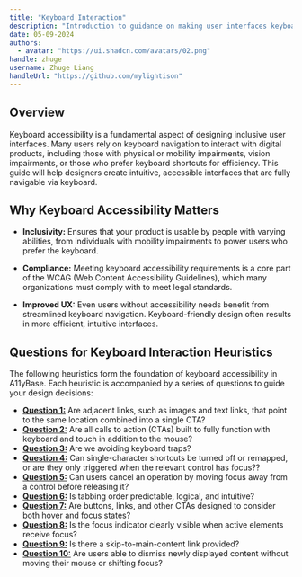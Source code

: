 ```yaml
---
title: "Keyboard Interaction"
description: "Introduction to guidance on making user interfaces keyboard accessible."
date: 05-09-2024
authors:
  - avatar: "https://ui.shadcn.com/avatars/02.png"
handle: zhuge
username: Zhuge Liang
handleUrl: "https://github.com/mylightison"
---
```


## Overview

Keyboard accessibility is a fundamental aspect of designing inclusive user interfaces. Many users rely on keyboard navigation to interact with digital products, including those with physical or mobility impairments, vision impairments, or those who prefer keyboard shortcuts for efficiency. This guide will help designers create intuitive, accessible interfaces that are fully navigable via keyboard.

## Why Keyboard Accessibility Matters

- **Inclusivity:** Ensures that your product is usable by people with varying abilities, from individuals with mobility impairments to power users who prefer the keyboard.

- **Compliance:** Meeting keyboard accessibility requirements is a core part of the WCAG (Web Content Accessibility Guidelines), which many organizations must comply with to meet legal standards.

- **Improved UX:** Even users without accessibility needs benefit from streamlined keyboard navigation. Keyboard-friendly design often results in more efficient, intuitive interfaces.

## Questions for Keyboard Interaction Heuristics

The following heuristics form the foundation of keyboard accessibility in A11yBase. Each heuristic is accompanied by a series of questions to guide your design decisions:

- **<a href="/docs/getting-started/core-heuristics/keyboard-interaction/question-1">Question 1:</a>** Are adjacent links, such as images and text links, that point to the same location combined into a single CTA?
- **<a href="/docs/getting-started/core-heuristics/keyboard-interaction/question-2">Question 2:</a>** Are all calls to action (CTAs) built to fully function with keyboard and touch in addition to the mouse?
- **<a href="/docs/getting-started/core-heuristics/keyboard-interaction/question-3">Question 3:</a>** Are we avoiding keyboard traps?
- **<a href="/docs/getting-started/core-heuristics/keyboard-interaction/question-4">Question 4:</a>** Can single-character shortcuts be turned off or remapped, or are they only triggered when the relevant control has focus??
- **<a href="/docs/getting-started/core-heuristics/keyboard-interaction/question-5">Question 5:</a>** Can users cancel an operation by moving focus away from a control before releasing it?
- **<a href="/docs/getting-started/core-heuristics/keyboard-interaction/question-6">Question 6:</a>** Is tabbing order predictable, logical, and intuitive?
- **<a href="/docs/getting-started/core-heuristics/keyboard-interaction/question-7">Question 7:</a>** Are buttons, links, and other CTAs designed to consider both hover and focus states?
- **<a href="/docs/getting-started/core-heuristics/keyboard-interaction/question-8">Question 8:</a>** Is the focus indicator clearly visible when active elements receive focus?
- **<a href="/docs/getting-started/core-heuristics/keyboard-interaction/question-9">Question 9:</a>** Is there a skip-to-main-content link provided?
- **<a href="/docs/getting-started/core-heuristics/keyboard-interaction/question-10">Question 10:</a>** Are users able to dismiss newly displayed content without moving their mouse or shifting focus?

